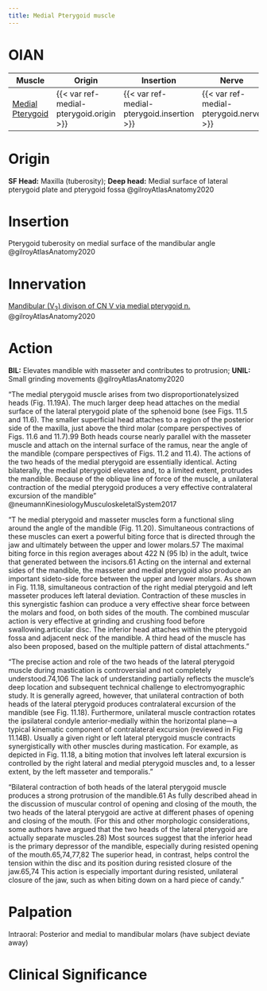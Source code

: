 ```yaml
---
title: Medial Pterygoid muscle
---
```


# OIAN

| Muscle  | Origin | Insertion | Nerve | Action |
|------|--------|-------|----------|--------|
| [Medial Pterygoid]({{< var ref-medial-pterygoid.path >}}) | {{< var ref-medial-pterygoid.origin >}} | {{< var ref-medial-pterygoid.insertion >}} | {{< var ref-medial-pterygoid.nerve >}} | {{< var ref-medial-pterygoid.action >}} |

# Origin
**SF Head:** Maxilla (tuberosity); **Deep head:** Medial surface of lateral pterygoid plate and pterygoid fossa @gilroyAtlasAnatomy2020

# Insertion
Pterygoid tuberosity on medial surface of the mandibular angle @gilroyAtlasAnatomy2020

# Innervation

[Mandibular (V~3~) divison of CN V via medial pterygoid n.]({{< var ref-cn5.path >}}) @gilroyAtlasAnatomy2020

# Action
**BIL:** Elevates mandible with masseter and contributes to protrusion; **UNIL:** Small grinding movements  @gilroyAtlasAnatomy2020

:::{.callout title="neummann explanation"}
"The medial pterygoid muscle arises from two disproportionatelysized heads (Fig. 11.19A). The much larger deep head attaches on the medial surface of the lateral pterygoid plate of the sphenoid bone (see Figs. 11.5 and 11.6). The smaller superficial head attaches to a region of the posterior side of the maxilla, just above the third molar (compare perspectives of Figs. 11.6 and 11.7).99 Both heads course nearly parallel with the masseter muscle and attach on the internal surface of the ramus, near the angle of the mandible (compare perspectives of Figs. 11.2 and 11.4). The actions of the two heads of the medial pterygoid are essentially identical. Acting bilaterally, the medial pterygoid elevates and, to a limited extent, protrudes the mandible. Because of the oblique line of force of the muscle, a unilateral contraction of the medial pterygoid produces a very effective contralateral excursion of the mandible" @neumannKinesiologyMusculoskeletalSystem2017
:::

:::{.callout title="Interaction between Medial pterygoid and masseter"}
"T he medial pterygoid and masseter muscles form a functional sling around the angle of the mandible (Fig. 11.20). Simultaneous contractions of these muscles can exert a powerful biting force that is directed through the jaw and ultimately between the upper and lower molars.57 The maximal biting force in this region averages about 422 N (95 lb) in the adult, twice that generated between the incisors.61 Acting on the internal and external sides of the mandible, the masseter and medial pterygoid also produce an important sideto-side force between the upper and lower molars. As shown in Fig. 11.18, simultaneous contraction of the right medial pterygoid and left masseter produces left lateral deviation. Contraction of these muscles in this synergistic fashion can produce a very effective shear force between the molars and food, on both sides of the mouth. The combined muscular action is very effective at grinding and crushing food before swallowing.articular disc. The inferior head attaches within the pterygoid fossa and adjacent neck of the mandible. A third head of the muscle has also been proposed, based on the multiple pattern of distal attachments."

"The precise action and role of the two heads of the lateral pterygoid muscle during mastication is controversial and not completely understood.74,106 The lack of understanding partially reflects the muscle’s deep location and subsequent technical challenge to electromyographic study. It is generally agreed, however, that unilateral contraction of both heads of the lateral pterygoid produces contralateral excursion of the mandible (see Fig. 11.18). Furthermore, unilateral muscle contraction rotates the ipsilateral condyle anterior-medially within the horizontal plane—a typical kinematic component of contralateral excursion (reviewed in Fig 11.14B). Usually a given right or left lateral pterygoid muscle contracts synergistically with other muscles during mastication. For example, as depicted in Fig. 11.18, a biting motion that involves left lateral excursion is controlled by the right lateral and medial pterygoid muscles and, to a lesser extent, by the left masseter and temporalis."

"Bilateral contraction of both heads of the lateral pterygoid muscle produces a strong protrusion of the mandible.61 As fully described ahead in the discussion of muscular control of opening and closing of the mouth, the two heads of the lateral pterygoid are active at different phases of opening and closing of the mouth. (For this and other morphologic considerations, some authors have argued that the two heads of the lateral pterygoid are actually separate muscles.28) Most sources suggest that the inferior head is the primary depressor of the mandible, especially during resisted opening of the mouth.65,74,77,82 The superior head, in contrast, helps control the tension within the disc and its position during resisted closure of the jaw.65,74 This action is especially important during resisted, unilateral closure of the jaw, such as when biting down on a hard piece of candy."
:::

# Palpation

Intraoral: Posterior and medial to mandibular molars (have subject deviate away)

# Clinical Significance